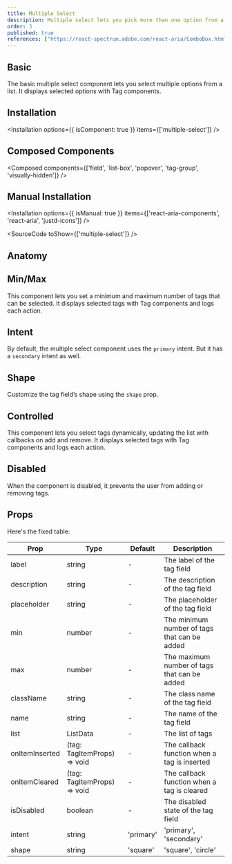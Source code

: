 ```yaml
---
title: Multiple Select
description: Multiple select lets you pick more than one option from a list. It's like checking off items on your to-do list just click, click, click, and you're good to go!
order: 3
published: true
references: ["https://react-spectrum.adobe.com/react-aria/ComboBox.html#props", "https://react-spectrum.adobe.com/react-aria/TagGroup.html#props"]
---
```


## Basic

The basic multiple select component lets you select multiple options from a list. It displays selected options with Tag components.
<How toUse="pickers/multiple-select/multiple-select-demo" />

## Installation
<Installation options={{ isComponent: true }} items={['multiple-select']} />

## Composed Components
<Composed components={['field', 'list-box', 'popover', 'tag-group', 'visually-hidden']} />

## Manual Installation
<Installation options={{ isManual: true }} items={['react-aria-components', 'react-aria', 'justd-icons']} />

<SourceCode toShow={['multiple-select']} />

## Anatomy
<Anatomy show='multiple-select-anatomy'/>

## Min/Max
This component lets you set a minimum and maximum number of tags that can be selected. It displays selected tags with Tag components and logs each action.
<How toUse="pickers/multiple-select/multiple-select-min-max-demo" />

## Intent

By default, the multiple select component uses the `primary` intent. But it has a `secondary` intent as well.

<How minW72 toUse="pickers/multiple-select/multiple-select-intent-demo" />

## Shape

Customize the tag field’s shape using the `shape` prop.

<How minW72 toUse="pickers/multiple-select/multiple-select-shape-demo" />

## Controlled
This component lets you select tags dynamically, updating the list with callbacks on add and remove. It displays selected tags with Tag components and logs each action.
<How toUse="pickers/multiple-select/multiple-select-controlled-demo" />

## Disabled
When the component is disabled, it prevents the user from adding or removing tags.
<How toUse="pickers/multiple-select/multiple-select-disabled-demo" />

## Props
Here's the fixed table:

| Prop           | Type                        | Default   | Description                                  |
|----------------|-----------------------------|-----------|----------------------------------------------|
| label          | string                      | -         | The label of the tag field                   |
| description    | string                      | -         | The description of the tag field             |
| placeholder    | string                      | -         | The placeholder of the tag field             |
| min            | number                      | -         | The minimum number of tags that can be added |
| max            | number                      | -         | The maximum number of tags that can be added |
| className      | string                      | -         | The class name of the tag field              |
| name           | string                      | -         | The name of the tag field                    |
| list           | ListData                    | -         | The list of tags                             |
| onItemInserted | (tag: TagItemProps) => void | -         | The callback function when a tag is inserted |
| onItemCleared  | (tag: TagItemProps) => void | -         | The callback function when a tag is cleared  |
| isDisabled     | boolean                     | -         | The disabled state of the tag field          |
| intent         | string                      | 'primary' | 'primary', 'secondary'                       |
| shape          | string                      | 'square'  | 'square', 'circle'                           |
